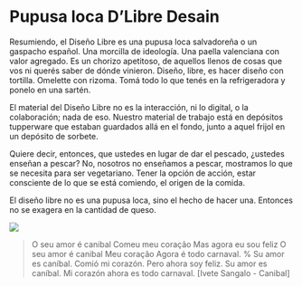 # Pupusa loca D'Libre Desain

Resumiendo, el Diseño Libre es una pupusa loca salvadoreña o un gaspacho español. Una morcilla de ideología. Una paella valenciana con valor agregado. Es un chorizo apetitoso, de aquellos llenos de cosas que vos ni querés saber de dónde vinieron. Diseño, libre, es hacer diseño con tortilla. Omelette con rizoma. Tomá todo lo que tenés en la refrigeradora y ponelo en una sartén.

El material del Diseño Libre no es la interacción, ni lo digital, o la colaboración; nada de eso. Nuestro material de trabajo está en depósitos tupperware que estaban guardados allá en el fondo, junto a aquel frijol en un depósito de sorbete.

Quiere decir, entonces, que ustedes en lugar de dar el pescado, ¿ustedes enseñan a pescar? No, nosotros no enseñamos a pescar, mostramos lo que se necesita para ser vegetariano. Tener la opción de acción, estar consciente de lo que se está comiendo, el origen de la comida.

El diseño libre no es una pupusa loca, sino el hecho de hacer una. Entonces no se exagera en la cantidad de queso.

![](img/dilacerado.png)

> O seu amor é canibal Comeu meu coração Mas agora eu sou feliz O seu amor é canibal Meu coração Agora é todo carnaval.
> %
> Su amor es caníbal. Comió mi corazón. Pero ahora soy feliz. Su amor es caníbal. Mi corazón ahora es todo carnaval. [Ivete Sangalo - Canibal]